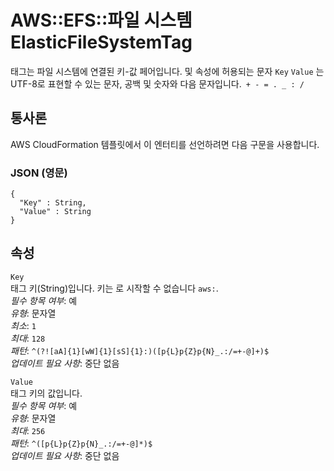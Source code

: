 # AWS::EFS::파일 시스템 ElasticFileSystemTag

태그는 파일 시스템에 연결된 키-값 페어입니다. 및 속성에 허용되는 문자 `Key` `Value` 는 UTF-8로 표현할 수 있는 문자, 공백 및 숫자와 다음 문자입니다.` + - = . _ : /`

## 통사론

AWS CloudFormation 템플릿에서 이 엔터티를 선언하려면 다음 구문을 사용합니다.

### JSON (영문)

```
{
  "Key" : String,
  "Value" : String
}
```

## 속성

`Key`  
태그 키(String)입니다. 키는 로 시작할 수 없습니다 `aws:`.  
_필수 항목 여부_: 예  
_유형_: 문자열  
_최소_: `1`  
_최대_: `128`  
_패턴_: `^(?![aA]{1}[wW]{1}[sS]{1}:)([p{L}p{Z}p{N}_.:/=+-@]+)$`  
_업데이트 필요 사항_: 중단 없음

`Value`  
태그 키의 값입니다.  
_필수 항목 여부_: 예  
_유형_: 문자열  
_최대_: `256`  
_패턴_: `^([p{L}p{Z}p{N}_.:/=+-@]*)$`  
_업데이트 필요 사항_: 중단 없음

